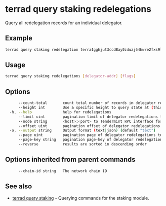 # terrad query staking redelegations

Query all redelegation records for an individual delegator.

## Example

```sh Terrad
terrad query staking redelegation terra1gghjut3ccd8ay0zduzj64hwre2fxs9ld75ru9p
```

## Usage

```sh Terrad
terrad query staking redelegations [delegator-addr] [flags]
```

## Options

```sh Terrad
      --count-total       count total number of records in delegator redelegations to query for
      --height int        Use a specific height to query state at (this can error if the node is pruning state)
  -h, --help              help for redelegations
      --limit uint        pagination limit of delegator redelegations to query for (default 100)
      --node string       <host>:<port> to Tendermint RPC interface for this chain (default "tcp://localhost:26657")
      --offset uint       pagination offset of delegator redelegations to query for
  -o, --output string     Output format (text|json) (default "text")
      --page uint         pagination page of delegator redelegations to query for. This sets offset to a multiple of limit (default 1)
      --page-key string   pagination page-key of delegator redelegations to query for
      --reverse           results are sorted in descending order
```

## Options inherited from parent commands

```sh Terrad
      --chain-id string   The network chain ID
```

## See also

* [terrad query staking](./terrad_query_staking.mdx)	 - Querying commands for the staking module.


